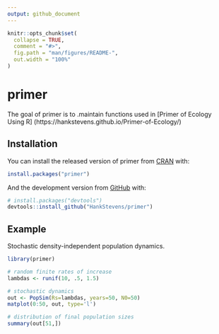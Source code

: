 ```yaml
---
output: github_document
---
```


<!-- README.md is generated from README.Rmd. Please edit that file -->

```r
knitr::opts_chunk$set(
  collapse = TRUE,
  comment = "#>",
  fig.path = "man/figures/README-",
  out.width = "100%"
)
```

# primer

<!-- badges: start -->
<!-- badges: end -->

The goal of primer is to .maintain functions used in [Primer of Ecology Using R] (https://hankstevens.github.io/Primer-of-Ecology/)

## Installation

You can install the released version of primer from [CRAN](https://CRAN.R-project.org) with:

``` r
install.packages("primer")
```

And the development version from [GitHub](https://github.com/) with:

``` r
# install.packages("devtools")
devtools::install_github("HankStevens/primer")
```
## Example

Stochastic density-independent population dynamics.

```r
library(primer)

# random finite rates of increase
lambdas <- runif(10, .5, 1.5)

# stochastic dynamics
out <- PopSim(Rs=lambdas, years=50, N0=50)
matplot(0:50, out, type='l')

# distribution of final population sizes
summary(out[51,])
```


